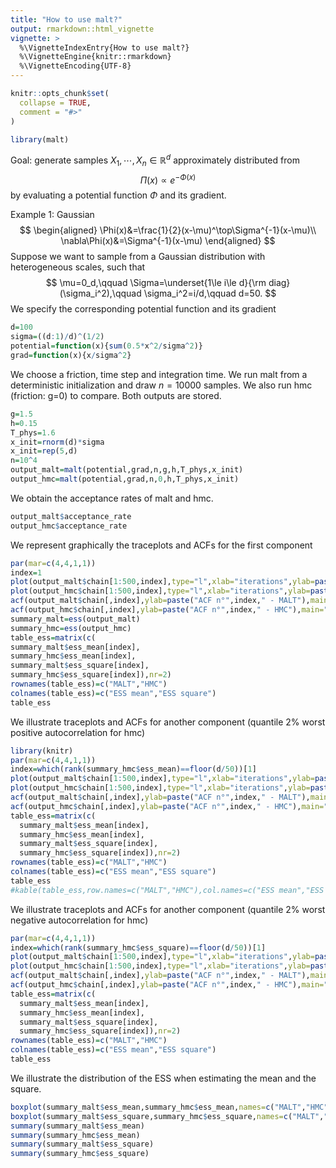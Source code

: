```yaml
---
title: "How to use malt?"
output: rmarkdown::html_vignette
vignette: >
  %\VignetteIndexEntry{How to use malt?}
  %\VignetteEngine{knitr::rmarkdown}
  %\VignetteEncoding{UTF-8}
---
```


```r
knitr::opts_chunk$set(
  collapse = TRUE,
  comment = "#>"
)
```

```r
library(malt)
```

Goal: generate samples $X_1,\cdots,X_n\in\mathbb{R}^d$ approximately distributed from
$$
\Pi(x)\propto e^{-\Phi(x)}
$$
by evaluating a potential function $\Phi$ and its gradient.

Example 1: Gaussian
$$
\begin{aligned}
\Phi(x)&=\frac{1}{2}(x-\mu)^\top\Sigma^{-1}(x-\mu)\\
\nabla\Phi(x)&=\Sigma^{-1}(x-\mu)
\end{aligned}
$$
Suppose we want to sample from a Gaussian distribution with heterogeneous scales, such that
$$
\mu=0_d,\qquad \Sigma=\underset{1\le i\le d}{\rm diag}(\sigma_i^2),\qquad \sigma_i^2=i/d,\qquad d=50.
$$
We specify the corresponding potential function and its gradient
```r
d=100
sigma=((d:1)/d)^(1/2)
potential=function(x){sum(0.5*x^2/sigma^2)}
grad=function(x){x/sigma^2}
```

We choose a friction, time step and integration time. We run malt from a deterministic initialization and draw $n=10000$ samples. We also run hmc (friction: g=0) to compare. Both outputs are stored.
```r
g=1.5
h=0.15
T_phys=1.6
x_init=rnorm(d)*sigma
x_init=rep(5,d)
n=10^4
output_malt=malt(potential,grad,n,g,h,T_phys,x_init)
output_hmc=malt(potential,grad,n,0,h,T_phys,x_init)
```
We obtain the acceptance rates of malt and hmc.
```r
output_malt$acceptance_rate
output_hmc$acceptance_rate
```

We represent graphically the traceplots and ACFs for the first component
```r
par(mar=c(4,4,1,1))
index=1
plot(output_malt$chain[1:500,index],type="l",xlab="iterations",ylab=paste("traceplot n°",index," - MALT"))
plot(output_hmc$chain[1:500,index],type="l",xlab="iterations",ylab=paste("traceplot n°",index," - HMC"))
acf(output_malt$chain[,index],ylab=paste("ACF n°",index," - MALT"),main="")
acf(output_hmc$chain[,index],ylab=paste("ACF n°",index," - HMC"),main="")
summary_malt=ess(output_malt)
summary_hmc=ess(output_hmc)
table_ess=matrix(c(
summary_malt$ess_mean[index],
summary_hmc$ess_mean[index],
summary_malt$ess_square[index],
summary_hmc$ess_square[index]),nr=2)
rownames(table_ess)=c("MALT","HMC")
colnames(table_ess)=c("ESS mean","ESS square")
table_ess
```

We illustrate traceplots and ACFs for another component (quantile 2% worst positive autocorrelation for hmc)
```r
library(knitr)
par(mar=c(4,4,1,1))
index=which(rank(summary_hmc$ess_mean)==floor(d/50))[1]
plot(output_malt$chain[1:500,index],type="l",xlab="iterations",ylab=paste("traceplot n°",index," - MALT"))
plot(output_hmc$chain[1:500,index],type="l",xlab="iterations",ylab=paste("traceplot n°",index," - HMC"))
acf(output_malt$chain[,index],ylab=paste("ACF n°",index," - MALT"),main="")
acf(output_hmc$chain[,index],ylab=paste("ACF n°",index," - HMC"),main="")
table_ess=matrix(c(
  summary_malt$ess_mean[index],
  summary_hmc$ess_mean[index],
  summary_malt$ess_square[index],
  summary_hmc$ess_square[index]),nr=2)
rownames(table_ess)=c("MALT","HMC")
colnames(table_ess)=c("ESS mean","ESS square")
table_ess
#kable(table_ess,row.names=c("MALT","HMC"),col.names=c("ESS mean","ESS square"))
```

We illustrate traceplots and ACFs for another component (quantile 2% worst negative autocorrelation for hmc)
```r
par(mar=c(4,4,1,1))
index=which(rank(summary_hmc$ess_square)==floor(d/50))[1]
plot(output_malt$chain[1:500,index],type="l",xlab="iterations",ylab=paste("traceplot n°",index," - MALT"))
plot(output_hmc$chain[1:500,index],type="l",xlab="iterations",ylab=paste("traceplot n°",index," - HMC"))
acf(output_malt$chain[,index],ylab=paste("ACF n°",index," - MALT"),main="")
acf(output_hmc$chain[,index],ylab=paste("ACF n°",index," - HMC"),main="")
table_ess=matrix(c(
  summary_malt$ess_mean[index],
  summary_hmc$ess_mean[index],
  summary_malt$ess_square[index],
  summary_hmc$ess_square[index]),nr=2)
rownames(table_ess)=c("MALT","HMC")
colnames(table_ess)=c("ESS mean","ESS square")
table_ess
```


We illustrate the distribution of the ESS when estimating the mean and the square.
```r
boxplot(summary_malt$ess_mean,summary_hmc$ess_mean,names=c("MALT","HMC"),ylim=c(0,n),main="ESS mean")
boxplot(summary_malt$ess_square,summary_hmc$ess_square,names=c("MALT","HMC"),ylim=c(0,n),main="ESS square")
summary(summary_malt$ess_mean)
summary(summary_hmc$ess_mean)
summary(summary_malt$ess_square)
summary(summary_hmc$ess_square)
```



